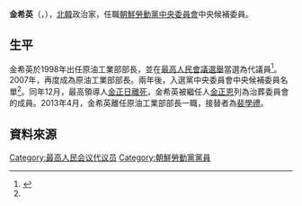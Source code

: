 {{noteTA
|G1=Country
|1=zh:北朝鮮; zh-cn:朝鲜; zh-tw:朝鮮; zh-hk:朝鮮; zh-sg:朝鲜;
}}

'''金希英'''（{{lang|ko|김희영}}，{{bd|1941年||||}}），[[北韓|北韓]]政治家，任職[[朝鮮勞動黨中央委員會|朝鮮勞動黨中央委員會]]中央候補委員。

==生平==
金希英於1998年出任原油工業部部長，並在[[1998年朝鮮民主主義人民共和國最高人民會議選舉|最高人民會議選舉]]當選為代議員<ref name="chosun">{{Cite web |url=http://nk.chosun.com/bbs/list.html?table=bbs_11&idxno=5003&page=4&total=112&sc_area=A&sc_word=%C8%C4%BA%B8%C0%A7%BF%F8 |title=김희영 |accessdate=2014-05-27 |archive-date=2019-07-01 |archive-url=https://web.archive.org/web/20190701040829/http://nk.chosun.com/bbs/list.html?table=bbs_11&idxno=5003&page=4&total=112&sc_area=A&sc_word=%C8%C4%BA%B8%C0%A7%BF%F8 |dead-url=no }}</ref>。2007年，再度成為原油工業部部長。兩年後，入選黨中央委員會中央候補委員名單<ref name="chosun"/>。同年12月，最高領導人[[金正日之死|金正日離死]]，金希英被繼任人[[金正恩|金正恩]]列為治葬委員會的成員。2013年4月，金希英離任原油工業部部長一職，接替者為[[裴學禮|裴學禮]]。

==資料來源==
{{reflist}}


[[Category:最高人民会议代议员|Category:最高人民会议代议员]]
[[Category:朝鮮勞動黨黨員|Category:朝鮮勞動黨黨員]]